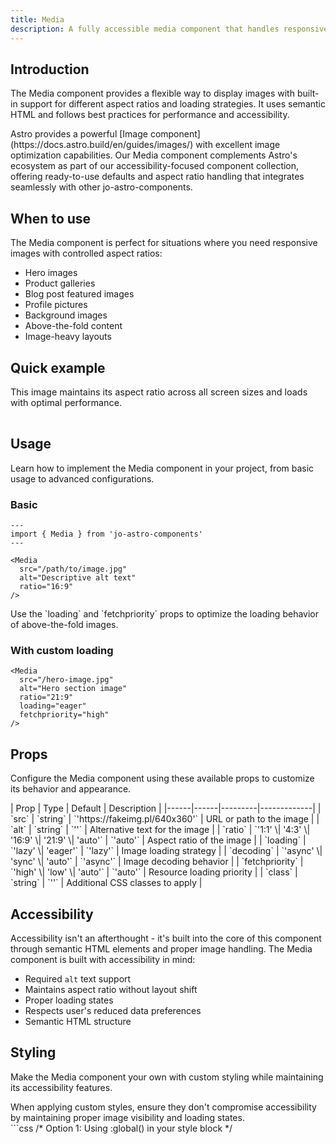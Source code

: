 ```yaml
---
title: Media
description: A fully accessible media component that handles responsive images with customizable aspect ratios and loading strategies.
---
```



## Introduction

The Media component provides a flexible way to display images with built-in support for different aspect ratios and loading strategies. It uses semantic HTML and follows best practices for performance and accessibility.

<Aside type="note" title="Astro's Image component">
  Astro provides a powerful [Image component](https://docs.astro.build/en/guides/images/) with excellent image optimization capabilities. Our Media component complements Astro's ecosystem as part of our accessibility-focused component collection, offering ready-to-use defaults and aspect ratio handling that integrates seamlessly with other jo-astro-components.
</Aside>

## When to use

The Media component is perfect for situations where you need responsive images with controlled aspect ratios:

- Hero images
- Product galleries
- Blog post featured images
- Profile pictures
- Background images
- Above-the-fold content
- Image-heavy layouts

## Quick example

<div class="not-content">
  <div style="max-width: 500px;">
    <Media
      src="https://images.unsplash.com/photo-1620428268482-cf1851a36764?auto=format&fit=crop&q=100&w=800"
      alt="Example responsive image with 16:9 aspect ratio"
      ratio="16:9"
    />
    <p style="margin-top: 0.5rem; font-size: 0.9rem;">This image maintains its aspect ratio across all screen sizes and loads with optimal performance.</p>
    <div style="display: flex; gap: 1rem; margin-top: 1rem;">
      <Media
        src="https://images.unsplash.com/photo-1620428268482-cf1851a36764?auto=format&fit=crop&q=100&w=800"
        alt="Square format image"
        ratio="1:1"
      />
      <Media
        src="https://images.unsplash.com/photo-1620428268482-cf1851a36764?auto=format&fit=crop&q=100&w=800"
        alt="4:3 format image"
        ratio="4:3"
      />
    </div>
  </div>
</div>

## Usage

Learn how to implement the Media component in your project, from basic usage to advanced configurations.

### Basic

```astro
---
import { Media } from 'jo-astro-components'
---

<Media
  src="/path/to/image.jpg"
  alt="Descriptive alt text"
  ratio="16:9"
/>
```

<Aside type="tip" title="Loading strategy">
  Use the `loading` and `fetchpriority` props to optimize the loading behavior of above-the-fold images.
</Aside>

### With custom loading

```astro {5,6}
<Media
  src="/hero-image.jpg"
  alt="Hero section image"
  ratio="21:9"
  loading="eager"
  fetchpriority="high"
/>
```

## Props

Configure the Media component using these available props to customize its behavior and appearance.

<div class="props-wrapper">
| Prop | Type | Default | Description |
|------|------|---------|-------------|
| `src` | `string` | `'https://fakeimg.pl/640x360'` | URL or path to the image |
| `alt` | `string` | `''` | Alternative text for the image |
| `ratio` | `'1:1' \| '4:3' \| '16:9' \| '21:9' \| 'auto'` | `'auto'` | Aspect ratio of the image |
| `loading` | `'lazy' \| 'eager'` | `'lazy'` | Image loading strategy |
| `decoding` | `'async' \| 'sync' \| 'auto'` | `'async'` | Image decoding behavior |
| `fetchpriority` | `'high' \| 'low' \| 'auto'` | `'auto'` | Resource loading priority |
| `class` | `string` | `''` | Additional CSS classes to apply |
</div>

## Accessibility

Accessibility isn't an afterthought - it's built into the core of this component through semantic HTML elements and proper image handling. The Media component is built with accessibility in mind:

- Required `alt` text support
- Maintains aspect ratio without layout shift
- Proper loading states
- Respects user's reduced data preferences
- Semantic HTML structure

## Styling

Make the Media component your own with custom styling while maintaining its accessibility features.

<Aside type="caution" title="Accessibility considerations">
  When applying custom styles, ensure they don't compromise accessibility by maintaining proper image visibility and loading states.
</Aside>

<Tabs>
  <TabItem label="Custom CSS">
    ```css
    /* Option 1: Using :global() in your style block */
    <style>
      :global(.media) {
        border-radius: 0.5rem;
        overflow: hidden;
        background: light-dark(hsl(204 20% 94%), hsl(215 25% 15%));
      }

      :global(.media img) {
        width: 100%;
        height: 100%;
        object-fit: cover;
        transition: transform 0.2s ease;
      }

      :global(.media:hover img) {
        transform: scale(1.05);
      }

      :global(.media[data-loading="true"])::before {
        content: '';
        position: absolute;
        inset: 0;
        background: light-dark(hsl(204 10% 90% / 0.5), hsl(215 15% 15% / 0.5));
      }
    </style>

    /* Option 2: Using is:global on the style tag */
    <style is:global>
      .media {
        border-radius: 0.5rem;
        overflow: hidden;
        background: light-dark(hsl(204 20% 94%), hsl(215 25% 15%));
      }

      .media img {
        width: 100%;
        height: 100%;
        object-fit: cover;
        transition: transform 0.2s ease;
      }

      .media:hover img {
        transform: scale(1.05);
      }

      .media[data-loading="true"]::before {
        content: '';
        position: absolute;
        inset: 0;
        background: light-dark(hsl(204 10% 90% / 0.5), hsl(215 15% 15% / 0.5));
      }
    </style>
    ```
  </TabItem>
  <TabItem label="Tailwind Classes">
    ```astro
    <Media
      src="/image.jpg"
      alt="Example image"
      class="rounded-lg overflow-hidden bg-gray-100 dark:bg-gray-800 hover:scale-105 transition-transform duration-200"
    />
    ```
  </TabItem>
</Tabs>

<Aside type="note" title="Style scoping">
  Astro components use scoped styles by default. To override component styles, you'll need to use either `:global()` selectors or the `is:global` directive on your style tag.
</Aside>

## Interactive examples

See the Media component in action with these practical examples demonstrating different aspect ratios and use cases.

### Default style

<div class="not-content">
  <Media
    src="https://images.unsplash.com/photo-1620428268482-cf1851a36764?auto=format&fit=crop&q=100&w=800"
    alt="Example image with default settings"
  />
</div>

### Square aspect ratio

<div class="not-content">
  <Media
    src="https://images.unsplash.com/photo-1620428268482-cf1851a36764?auto=format&fit=crop&q=100&w=800"
    alt="Example image with 1:1 aspect ratio"
    ratio="1:1"
  />
</div>

### Widescreen format

<div class="not-content">
  <Media
    src="https://images.unsplash.com/photo-1620428268482-cf1851a36764?auto=format&fit=crop&q=100&w=800"
    alt="Example image in 16:9 format"
    ratio="16:9"
  />
</div>
